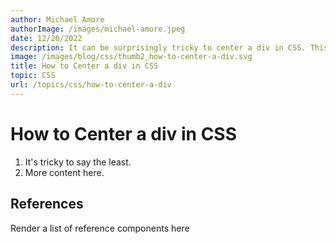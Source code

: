 ```yaml
---
author: Michael Amore
authorImage: /images/michael-amore.jpeg
date: 12/20/2022
description: It can be surprisingly tricky to center a div in CSS. This article explains a few of the common techniques used to center a div (or any element) both horizontally and vertically in CSS.
image: /images/blog/css/thumb2_how-to-center-a-div.svg
title: How to Center a div in CSS
topic: CSS
url: /topics/css/how-to-center-a-div
---
```


# How to Center a div in CSS

1. It's tricky to say the least.
2. More content here.

## References

Render a list of reference components here

